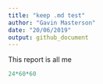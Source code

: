 ```yaml
---
title: "keep .md test"
author: "Gavin Masterson"
date: "20/06/2019"
output: github_document
---
```


This report is all me

```r
24*60*60
```

